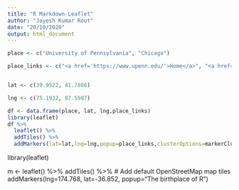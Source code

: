 ```yaml
---
title: "R Markdown-Leaflet"
author: "Jayesh Kumar Rout"
date: "20/10/2020"
output: html_document
---
```


```r
place <- c("University of Pennsylvania", "Chicago")

place_links <- c("<a href='https://www.upenn.edu/'>Home</a>", "<a href='https://www.uchicago.edu/'>Primary</a>")


lat <- c(39.9522, 41.7886)

lng <- c(75.1932, 87.5987)

df <- data.frame(place, lat, lng,place_links)
library(leaflet)
df %>%
  leaflet() %>%
  addTiles() %>%
  addMarkers(lat=lat,lng=lng,popup=place_links,clusterOptions=markerClusterOptions)
```

library(leaflet)

m <- leaflet() %>%
  addTiles() %>%  # Add default OpenStreetMap map tiles
  addMarkers(lng=174.768, lat=-36.852, popup="The birthplace of R")

